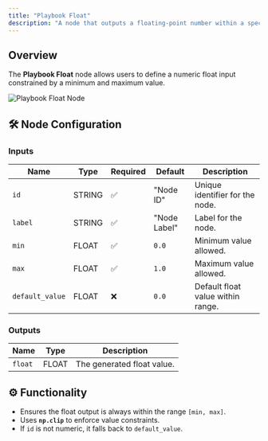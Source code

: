 ```yaml
---
title: "Playbook Float"
description: "A node that outputs a floating-point number within a specified range."
---
```


## Overview

The **Playbook Float** node allows users to define a numeric float input constrained by a minimum and maximum value.

![](../../images/ComfyUI/playbook_float.png "Playbook Float Node")

## 🛠️ Node Configuration

### **Inputs**
| Name         | Type    | Required | Default  | Description |
|-------------|---------|----------|----------|--------------------------------|
| `id`        | STRING  | ✅        | "Node ID" | Unique identifier for the node. |
| `label`     | STRING  | ✅        | "Node Label" | Label for the node. |
| `min`       | FLOAT   | ✅        | `0.0`    | Minimum value allowed. |
| `max`       | FLOAT   | ✅        | `1.0`    | Maximum value allowed. |
| `default_value` | FLOAT | ❌      | `0.0`    | Default float value within range. |

### **Outputs**
| Name  | Type  | Description |
|-------|------|--------------------------------|
| `float` | FLOAT | The generated float value. |

## ⚙️ Functionality

- Ensures the float output is always within the range `[min, max]`.
- Uses **`np.clip`** to enforce value constraints.
- If `id` is not numeric, it falls back to `default_value`.
